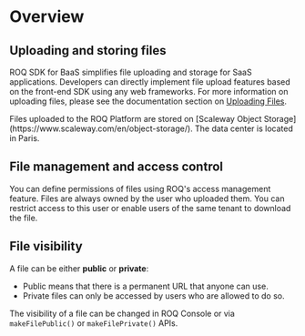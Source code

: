 
# Overview

## Uploading and storing files

ROQ SDK for BaaS simplifies file uploading and storage for SaaS applications. Developers can directly implement file upload features based on the front-end SDK using any web frameworks. For more information on uploading files, please see the documentation section on [Uploading Files](/files/uploading-files). 

<Callout type="info">
Files uploaded to the ROQ Platform are stored on [Scaleway Object Storage](https://www.scaleway.com/en/object-storage/). The data center is located in Paris. 
</Callout>

## File management and access control

You can define permissions of files using ROQ's access management feature. Files are always owned by the user who uploaded them. You can restrict access to this user or enable users of the same tenant to download the file.

## File visibility

A file can be either **public** or **private**:

- Public means that there is a permanent URL that anyone can use. 
- Private files can only be accessed by users who are allowed to do so. 

The visibility of a file can be changed in ROQ Console or via `makeFilePublic()` or `makeFilePrivate()` APIs.